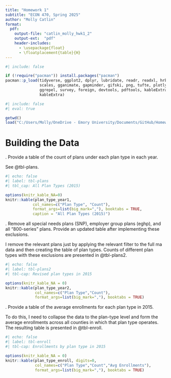 ```yaml
---
title: "Homework 1"
subtitle: "ECON 470, Spring 2025"
author: "Molly Catlin"
format:
  pdf:
    output-file: "catlin_molly_hwk1_2"
    output-ext:  "pdf"
    header-includes:
      - \usepackage{float}
      - \floatplacement{table}{H}
---
```


```r
#| include: false

if (!require("pacman")) install.packages("pacman")
pacman::p_load(tidyverse, ggplot2, dplyr, lubridate, readr, readxl, hrbrthemes, fixest,
               scales, gganimate, gapminder, gifski, png, tufte, plotly, OECD,
               ggrepel, survey, foreign, devtools, pdftools, kableExtra, modelsummary,
               kableExtra)
```

```r
#| include: false 
#| eval: true 

getwd()
load("C:/Users/Molly/OneDrive - Emory University/Documents/GitHub/Homework_1.2/submission_2/results/hwk1_workspace.Rdata") 
```

\newpage 
# Building the Data 

\noindent 1. Provide a table of the count of plans under each plan type in each year.<br>

See @tbl-plans.

```r
#| echo: false 
#| label: tbl-plans 
#| tbl_cap: All Plan Types (2015) 

options(knitr_kable_NA=0)
knitr::kable(plan_type_year1, 
            col_names=c("Plan Type", "Count"), 
            format_args=list(big_mark=","), booktabs = TRUE, 
            caption = "All Plan Types (2015)")
```

\newpage 

\noindent 2. Remove all special needs plans (SNP), employer group plans (eghp), and all "800-series" plans. Provide an updated table after implementing these exclusions. 

I remove the relevant plans just by applying the relevant filter to the full ma data and then creating the table of plan types. Counts of different plan types with these exclusions are presented in @tbl-plans2.

```r
#| echo: false
#| label: tbl-plans2
#| tbl-cap: Revised plan types in 2015

options(knitr_kable_NA = 0)
knitr::kable(plan_type_year2, 
             col_names=c("Plan Type","Count"),
             format_args=list(big_mark=","), booktabs = TRUE)
```

\newpage 
\noindent 3. Provide a table of the average enrollments for each plan type in 2015. 

To do this, I need to collapse the data to the plan-type level and form the average enrollments across all counties in which that plan type operates. The resulting table is presented in @tbl-enroll.

```r
#| echo: false
#| label: tbl-enroll
#| tbl-cap: Enrollments by plan type in 2015

options(knitr_kable_NA = 0)
knitr::kable(plan_type_enroll, digits=0,
             col_names=c("Plan Type","Count","Avg Enrollments"),
             format_args=list(big_mark=","), booktabs = TRUE)
``` 